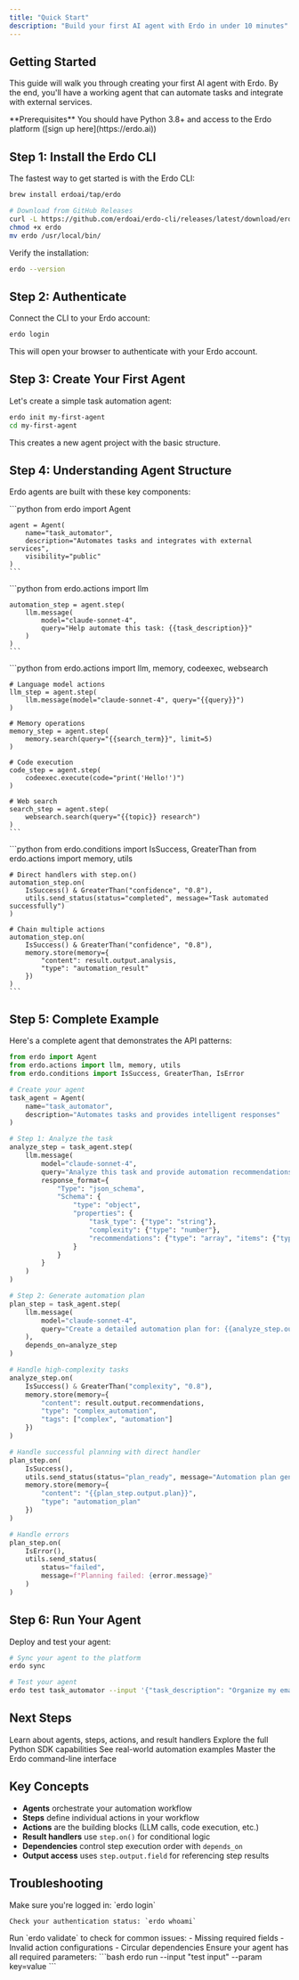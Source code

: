```yaml
---
title: "Quick Start"
description: "Build your first AI agent with Erdo in under 10 minutes"
---
```


## Getting Started

This guide will walk you through creating your first AI agent with Erdo. By the end, you'll have a working agent that can automate tasks and integrate with external services.

<Info>
  **Prerequisites** You should have Python 3.8+ and access to the Erdo platform
  ([sign up here](https://erdo.ai))
</Info>

## Step 1: Install the Erdo CLI

The fastest way to get started is with the Erdo CLI:

<CodeGroup>

```bash Homebrew (Recommended)
brew install erdoai/tap/erdo
```

```bash Manual Download
# Download from GitHub Releases
curl -L https://github.com/erdoai/erdo-cli/releases/latest/download/erdo-darwin-amd64 -o erdo
chmod +x erdo
mv erdo /usr/local/bin/
```

</CodeGroup>

Verify the installation:

```bash
erdo --version
```

## Step 2: Authenticate

Connect the CLI to your Erdo account:

```bash
erdo login
```

This will open your browser to authenticate with your Erdo account.

## Step 3: Create Your First Agent

Let's create a simple task automation agent:

```bash
erdo init my-first-agent
cd my-first-agent
```

This creates a new agent project with the basic structure.

## Step 4: Understanding Agent Structure

Erdo agents are built with these key components:

<AccordionGroup>
  <Accordion title="Agents - The Main Orchestrator">
    ```python
    from erdo import Agent

    agent = Agent(
        name="task_automator",
        description="Automates tasks and integrates with external services",
        visibility="public"
    )
    ```

  </Accordion>

  <Accordion title="Steps - Individual Actions">
    ```python
    from erdo.actions import llm

    automation_step = agent.step(
        llm.message(
            model="claude-sonnet-4",
            query="Help automate this task: {{task_description}}"
        )
    )
    ```

  </Accordion>

  <Accordion title="Actions - The Building Blocks">
    ```python
    from erdo.actions import llm, memory, codeexec, websearch

    # Language model actions
    llm_step = agent.step(
        llm.message(model="claude-sonnet-4", query="{{query}}")
    )

    # Memory operations
    memory_step = agent.step(
        memory.search(query="{{search_term}}", limit=5)
    )

    # Code execution
    code_step = agent.step(
        codeexec.execute(code="print('Hello!')")
    )

    # Web search
    search_step = agent.step(
        websearch.search(query="{{topic}} research")
    )
    ```

  </Accordion>

  <Accordion title="Result Handlers">
    ```python
    from erdo.conditions import IsSuccess, GreaterThan
    from erdo.actions import memory, utils

    # Direct handlers with step.on()
    automation_step.on(
        IsSuccess() & GreaterThan("confidence", "0.8"),
        utils.send_status(status="completed", message="Task automated successfully")
    )

    # Chain multiple actions
    automation_step.on(
        IsSuccess() & GreaterThan("confidence", "0.8"),
        memory.store(memory={
            "content": result.output.analysis,
            "type": "automation_result"
        })
    )
    ```

  </Accordion>
</AccordionGroup>

## Step 5: Complete Example

Here's a complete agent that demonstrates the API patterns:

```python
from erdo import Agent
from erdo.actions import llm, memory, utils
from erdo.conditions import IsSuccess, GreaterThan, IsError

# Create your agent
task_agent = Agent(
    name="task_automator",
    description="Automates tasks and provides intelligent responses"
)

# Step 1: Analyze the task
analyze_step = task_agent.step(
    llm.message(
        model="claude-sonnet-4",
        query="Analyze this task and provide automation recommendations: {{task_description}}",
        response_format={
            "Type": "json_schema",
            "Schema": {
                "type": "object",
                "properties": {
                    "task_type": {"type": "string"},
                    "complexity": {"type": "number"},
                    "recommendations": {"type": "array", "items": {"type": "string"}}
                }
            }
        }
    )
)

# Step 2: Generate automation plan
plan_step = task_agent.step(
    llm.message(
        model="claude-sonnet-4",
        query="Create a detailed automation plan for: {{analyze_step.output.recommendations}}"
    ),
    depends_on=analyze_step
)

# Handle high-complexity tasks
analyze_step.on(
    IsSuccess() & GreaterThan("complexity", "0.8"),
    memory.store(memory={
        "content": result.output.recommendations,
        "type": "complex_automation",
        "tags": ["complex", "automation"]
    })
)

# Handle successful planning with direct handler
plan_step.on(
    IsSuccess(),
    utils.send_status(status="plan_ready", message="Automation plan generated successfully"),
    memory.store(memory={
        "content": "{{plan_step.output.plan}}",
        "type": "automation_plan"
    })
)

# Handle errors
plan_step.on(
    IsError(),
    utils.send_status(
        status="failed",
        message=f"Planning failed: {error.message}"
    )
)
```

## Step 6: Run Your Agent

Deploy and test your agent:

```bash
# Sync your agent to the platform
erdo sync

# Test your agent
erdo test task_automator --input '{"task_description": "Organize my email inbox"}'
```

## Next Steps

<CardGroup cols={2}>
  <Card title="Core Concepts" icon="book" href="/concepts/overview">
    Learn about agents, steps, actions, and result handlers
  </Card>
  <Card title="SDK Reference" icon="code" href="/sdk/overview">
    Explore the full Python SDK capabilities
  </Card>
  <Card title="Examples" icon="lightbulb" href="/examples/business-automation">
    See real-world automation examples
  </Card>
  <Card title="CLI Tools" icon="terminal" href="/cli/overview">
    Master the Erdo command-line interface
  </Card>
</CardGroup>

## Key Concepts

- **Agents** orchestrate your automation workflow
- **Steps** define individual actions in your workflow
- **Actions** are the building blocks (LLM calls, code execution, etc.)
- **Result handlers** use `step.on()` for conditional logic
- **Dependencies** control step execution order with `depends_on`
- **Output access** uses `step.output.field` for referencing step results

## Troubleshooting

<AccordionGroup>
  <Accordion title="Authentication issues">
    Make sure you're logged in: `erdo login`

    Check your authentication status: `erdo whoami`

  </Accordion>

  <Accordion title="Agent validation errors">
    Run `erdo validate` to check for common issues:
    - Missing required fields
    - Invalid action configurations
    - Circular dependencies

  </Accordion>

  <Accordion title="Local testing issues">
    Ensure your agent has all required parameters:
    ```bash
    erdo run --input "test input" --param key=value
    ```

  </Accordion>
</AccordionGroup>
